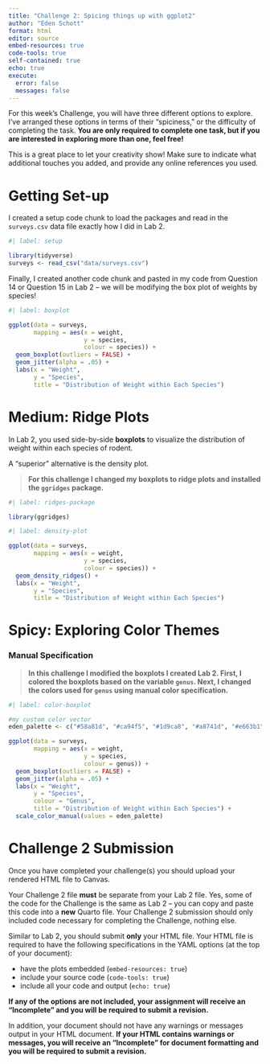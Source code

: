 ```yaml
---
title: "Challenge 2: Spicing things up with ggplot2"
author: "Eden Schott"
format: html
editor: source
embed-resources: true
code-tools: true
self-contained: true
echo: true
execute: 
  error: false
  messages: false
---
```


For this week's Challenge, you will have three different options to explore.
I've arranged these options in terms of their "spiciness," or the difficulty of 
completing the task. **You are only required to complete one task, but if you are interested in exploring more than one, feel free!**

This is a great place to let your creativity show! Make sure to indicate what
additional touches you added, and provide any online references you used.

# Getting Set-up 

I created a setup code chunk to load the packages and read in the
`surveys.csv` data file exactly how I did in Lab 2.

```r
#| label: setup

library(tidyverse)
surveys <- read_csv("data/surveys.csv")
```

Finally, I created another code chunk and pasted in my code from Question 14 or Question 15 in Lab 2 -- we will be modifying the box plot of weights by species!

```r
#| label: boxplot

ggplot(data = surveys,
       mapping = aes(x = weight,
                     y = species,
                     colour = species)) +
  geom_boxplot(outliers = FALSE) + 
  geom_jitter(alpha = .05) +
  labs(x = "Weight",
       y = "Species",
       title = "Distribution of Weight within Each Species")
```

# Medium: Ridge Plots

In Lab 2, you used side-by-side **boxplots** to visualize the distribution of 
weight within each species of rodent. 

A "superior" alternative is the density plot.

> **For this challenge I changed my boxplots to ridge plots and installed the `ggridges` package.**

```r
#| label: ridges-package

library(ggridges)
```

```r
#| label: density-plot

ggplot(data = surveys,
       mapping = aes(x = weight,
                     y = species,
                     colour = species)) +
  geom_density_ridges() +
  labs(x = "Weight",
       y = "Species",
       title = "Distribution of Weight within Each Species")
```

# Spicy: Exploring Color Themes


### Manual Specification

> **In this challenge I modified the boxplots I created Lab 2. First, I colored the boxplots based on the variable `genus`. Next, I changed the colors used for `genus` using manual color specification.**

```r
#| label: color-boxplot

#my custom color vector
eden_palette <- c("#58a81d", "#ca94f5", "#1d9ca8", "#a8741d", "#e663b1", "#e6cc63", "#b9282b", "#6c63e6")

ggplot(data = surveys,
       mapping = aes(x = weight,
                     y = species,
                     colour = genus)) +
  geom_boxplot(outliers = FALSE) + 
  geom_jitter(alpha = .05) +
  labs(x = "Weight",
       y = "Species",
       colour = "Genus",
       title = "Distribution of Weight within Each Species") +
  scale_color_manual(values = eden_palette)
```



# Challenge 2 Submission

Once you have completed your challenge(s) you should upload your rendered HTML file to Canvas.

Your Challenge 2 file **must** be separate from your Lab 2 file. Yes, some of the code for the Challenge is the same as Lab 2 -- you can copy and paste this code into a **new** Quarto file. Your Challenge 2 submission should only included code necessary for completing the Challenge, nothing else.

Similar to Lab 2, you should submit **only** your HTML file. Your HTML file is required to have the following specifications in the YAML options (at the top of your document):

-   have the plots embedded (`embed-resources: true`)
-   include your source code (`code-tools: true`)
-   include all your code and output (`echo: true`)

**If any of the options are not included, your assignment will receive an "Incomplete" and you will be required to submit a revision.**

In addition, your document should not have any warnings or messages output in your HTML document. **If your HTML contains warnings or messages, you will receive an "Incomplete" for document formatting and you will be required to submit a revision.**

